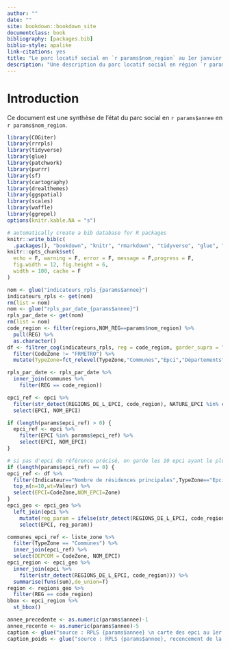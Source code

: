 ```yaml
---
author: ""
date: ""
site: bookdown::bookdown_site
documentclass: book
bibliography: [packages.bib]
biblio-style: apalike
link-citations: yes
title: "Le parc locatif social en `r params$nom_region` au 1er janvier `r params$annee`"
description: "Une description du parc locatif social en région `r params$region_nom`"
---
```


# Introduction 

Ce document est une synthèse de l'état du parc social en `r params$annee` en `r params$nom_region`.

```r
library(COGiter)
library(rrrpls)
library(tidyverse)
library(glue)
library(patchwork)
library(purrr)
library(sf)
library(cartography)
library(drealthemes)
library(ggspatial)
library(scales)
library(waffle)
library(ggrepel)
options(knitr.kable.NA = "s")
```


```r
# automatically create a bib database for R packages
knitr::write_bib(c(
  .packages(), "bookdown", "knitr", "rmarkdown", "tidyverse", "glue", "patchwork","purrr", "viridis", "sf", "cartography","drealthemes"), "packages.bib")
knitr::opts_chunk$set(
  echo = F, warning = F, error = F, message = F,progress = F,
  fig.width = 12, fig.height = 6,
  width = 100, cache = F
)
```


```r
nom <- glue("indicateurs_rpls_{params$annee}")
indicateurs_rpls <- get(nom)
rm(list = nom)
nom <- glue("rpls_par_date_{params$annee}")
rpls_par_date <- get(nom)
rm(list = nom)
code_region <- filter(regions,NOM_REG==params$nom_region) %>% 
  pull(REG) %>% 
  as.character()
df <- filtrer_cog(indicateurs_rpls, reg = code_region, garder_supra = ">") %>%
  filter(CodeZone != "FRMETRO") %>% 
  mutate(TypeZone=fct_relevel(TypeZone,"Communes","Epci","Départements","Régions","France"))

rpls_par_date <- rpls_par_date %>%
  inner_join(communes %>%
    filter(REG == code_region))
```


```r
epci_ref <- epci %>%
  filter(str_detect(REGIONS_DE_L_EPCI, code_region), NATURE_EPCI %in% c("ME", "CU")) %>%
  select(EPCI, NOM_EPCI)

if (length(params$epci_ref) > 0) {
  epci_ref <- epci %>%
    filter(EPCI %in% params$epci_ref) %>%
    select(EPCI, NOM_EPCI)
}

# si pas d'epci de référence précisé, on garde les 10 epci ayant le plus de résidences principales
if (length(params$epci_ref) == 0) {
epci_ref <- df %>% 
  filter(Indicateur=="Nombre de résidences principales",TypeZone=="Epci",SousEnsemble=="Ensemble du parc") %>%
  top_n(n=10,wt=Valeur) %>% 
  select(EPCI=CodeZone,NOM_EPCI=Zone)
}
epci_geo <- epci_geo %>%
  left_join(epci %>%
    mutate(reg_param = ifelse(str_detect(REGIONS_DE_L_EPCI, code_region), 1, 0)) %>%
    select(EPCI, reg_param))

communes_epci_ref <- liste_zone %>%
  filter(TypeZone == "Communes") %>%
  inner_join(epci_ref) %>%
  select(DEPCOM = CodeZone, NOM_EPCI)
epci_region <- epci_geo %>%
  inner_join(epci %>%
    filter(str_detect(REGIONS_DE_L_EPCI, code_region))) %>% 
  summarise(funs(sum),do_union=T)
region <- regions_geo %>% 
  filter(REG == code_region)
bbox <- epci_region %>%
  st_bbox()
```


```r

annee_precedente <- as.numeric(params$annee)-1
annee_recente <- as.numeric(params$annee)-5
caption <- glue("source : RPLS {params$annee} \n carte des epci au 1er janvier 2019 \n Parc récent : logements rentrés dans le patrimoine des bailleurs depuis {annee_recente}")
caption_poids <- glue("source : RPLS {params$annee}, recencement de la population 2016 \n carte des epci au 1er janvier 2019 \n Parc récent : logements rentrés dans le patrimoine des bailleurs depuis {annee_recente}")
```

